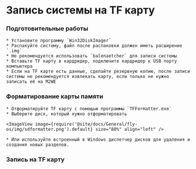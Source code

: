 # Запись системы на TF карту

### Подготовительные работы

    * Установите программу `Win32DiskImager`
    * Распакуйте систему, файл после распаковки должен иметь расширение `.img`
    * Не рекомендуется использовать `balenaetcher` для записи системы
    * Вставьте TF карту в кардридер, подключите кардридер к USB порту компьютера
    * Если на TF карте есть данные, сделайте резервную копию, после записи системы не рекомендуется извлекать карту, если только не нужно записать её на M2WE

### Форматирование карты памяти

    * Отформатируйте TF карту с помощью программы `TFFormatter.exe`
    * Выберите диск, который нужно отформатировать

    <ImageView image={require('@site/docs/General/fly-os/img/sdformatter.png').default} size="80%" align="left" />

    * Или используйте встроенный в Windows диспетчер дисков для удаления и создания новых разделов.

### Запись на TF карту

<WIN32 />